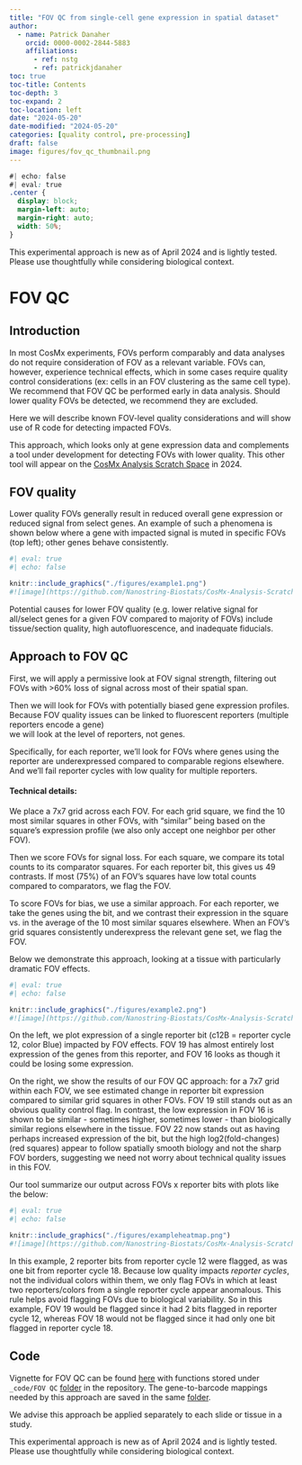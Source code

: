```yaml
---
title: "FOV QC from single-cell gene expression in spatial dataset"
author:
  - name: Patrick Danaher
    orcid: 0000-0002-2844-5883
    affiliations:
      - ref: nstg
      - ref: patrickjdanaher
toc: true
toc-title: Contents
toc-depth: 3
toc-expand: 2
toc-location: left
date: "2024-05-20"
date-modified: "2024-05-20"
categories: [quality control, pre-processing]
draft: false
image: figures/fov_qc_thumbnail.png
---
```


```css
#| echo: false
#| eval: true
.center {
  display: block;
  margin-left: auto;
  margin-right: auto;
  width: 50%;
}

```
::: {.callout-note}
This experimental approach is new as of April 2024 and is lightly tested. 
Please use thoughtfully while considering biological context. 
:::

# FOV QC

## Introduction

In most CosMx experiments, FOVs perform comparably and data analyses do not require consideration of FOV as a relevant variable.
FOVs can, however, experience technical effects, which in some cases require quality control considerations (ex: cells in an FOV clustering as the same cell type). 
We recommend that FOV QC be performed early in data analysis. Should lower quality FOVs be detected, we recommend they are excluded. 

Here we will describe known FOV-level quality considerations and will show use of R code for detecting impacted FOVs.

::: {.callout-caution title="Important note"}
This approach, which looks only at gene expression data and complements
a tool under development for detecting FOVs with lower quality. 
This other tool will appear on the [CosMx Analysis Scratch Space](/about.qmd){target="_blank"} in 2024.
:::

## FOV quality

Lower quality FOVs generally result in reduced overall gene expression or reduced signal from select genes. 
An example of such a phenomena is shown below where a gene with impacted signal is muted in specific FOVs (top left); other genes behave consistently.

```r
#| eval: true
#| echo: false

knitr::include_graphics("./figures/example1.png")
#![image](https://github.com/Nanostring-Biostats/CosMx-Analysis-Scratch-Space/assets/4357938/3e3dbed6-5469-4bab-885e-ad1534dba420)
```
Potential causes for lower FOV quality (e.g. lower relative signal for all/select genes for a given FOV compared to majority of FOVs) include tissue/section quality, high autofluorescence, and inadequate fiducials.

## Approach to FOV QC

First, we will apply a permissive look at FOV signal strength, filtering out FOVs with >60% loss of signal across most of their spatial span. 

Then we will look for FOVs with potentially biased gene expression profiles.
Because FOV quality issues can be linked to fluorescent reporters (multiple reporters encode a gene)  
we will look at the level of reporters, not genes. 


Specifically, for each reporter, we'll look for FOVs where genes using the reporter are
underexpressed compared to comparable regions elsewhere. 
And we'll fail reporter cycles with low quality for multiple reporters.

#### Technical details: 

We place a 7x7 grid across each FOV. For each grid square, we find the 10 most similar squares
in other FOVs, with "similar" being based on the square's expression profile (we also only accept one 
neighbor per other FOV).

Then we score FOVs for signal loss. For each square, we compare its total counts to its comparator squares. 
For each reporter bit, this gives us 49 contrasts. 
If most (75%) of an FOV's squares have low total counts compared to comparators, we flag the FOV.


To score FOVs for bias, we use a similar approach. 
For each reporter, we take the genes using the bit, and we contrast their 
expression in the square vs. in the average of the 10 most similar squares elsewhere. 
When an FOV's grid squares consistently underexpress the relevant gene set, we flag the FOV.

Below we demonstrate this approach, looking at a tissue with particularly dramatic FOV effects. 


```r
#| eval: true
#| echo: false

knitr::include_graphics("./figures/example2.png")
#![image](https://github.com/Nanostring-Biostats/CosMx-Analysis-Scratch-Space/assets/4357938/76c95e5d-9bef-4bea-9571-84b37cf9b988)
```

On the left, we plot expression of a single reporter bit (c12B = reporter cycle 12, color Blue) impacted by FOV effects. 
FOV 19 has almost entirely lost expression of the genes from this reporter,
and FOV 16 looks as though it could be losing some expression. 

On the right, we show the results of our FOV QC approach: for a 7x7 grid within 
each FOV, we see estimated change in reporter bit expression compared to similar 
grid squares in other FOVs. FOV 19 still stands out as an obvious quality control flag. 
In contrast, the low expression in FOV 16 is shown to be similar - sometimes higher, sometimes lower - 
than biologically similar regions elsewhere in the tissue. 
FOV 22 now stands out as having perhaps increased expression of the bit, but the high
log2(fold-changes) (red squares) appear to follow spatially smooth biology and not the 
sharp FOV borders, suggesting we need not worry about technical quality issues in this FOV. 

Our tool summarize our output across FOVs x reporter bits with plots like the below:


```r
#| eval: true
#| echo: false

knitr::include_graphics("./figures/exampleheatmap.png")
#![image](https://github.com/Nanostring-Biostats/CosMx-Analysis-Scratch-Space/assets/4357938/1faead6b-1111-4133-9c4d-555ebde70c6b)
```


In this example, 2 reporter bits from reporter cycle 12 were flagged, as was one bit from reporter cycle 18. 
Because low quality impacts *reporter cycles*, not the individual colors within them, we only flag FOVs
in which at least two reporters/colors from a single reporter cycle appear anomalous. This rule helps avoid flagging
FOVs due to biological variability. 
So in this example, FOV 19 would be flagged since it had 2 bits flagged in reporter cycle 12,
whereas FOV 18 would not be flagged since it had only one bit flagged in reporter cycle 18.

## Code

Vignette for FOV QC can be found [here](/_code/FOV%20QC/FOV-QC-vignette.html){target="_blank"} with functions stored under `_code/FOV QC` [ folder](https://github.com/Nanostring-Biostats/CosMx-Analysis-Scratch-Space/tree/Main/_code/FOV%20QC){target="_blank"} in the repository.
The gene-to-barcode mappings needed by this approach are saved in the same
[folder](https://github.com/Nanostring-Biostats/CosMx-Analysis-Scratch-Space/tree/Main/_code/FOV%20QC/barcodes_by_panel.RDS){target="_blank"}.

We advise this approach be applied separately to each slide or tissue in a study. 

::: {.callout-note}
This experimental approach is new as of April 2024 and is lightly tested. 
Please use thoughtfully while considering biological context. 
:::

